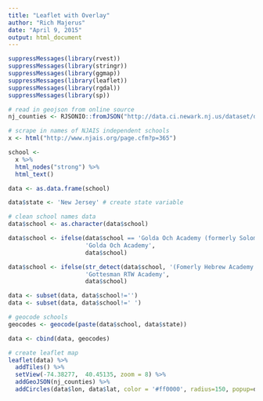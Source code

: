 ```yaml
---
title: "Leaflet with Overlay"
author: "Rich Majerus"
date: "April 9, 2015"
output: html_document
---
```


```r
suppressMessages(library(rvest))
suppressMessages(library(stringr))
suppressMessages(library(ggmap))
suppressMessages(library(leaflet))
suppressMessages(library(rgdal))
suppressMessages(library(sp))

# read in geojson from online source 
nj_counties <- RJSONIO::fromJSON("http://data.ci.newark.nj.us/dataset/db87f66a-6d79-4933-9011-f392fdce7eb8/resource/95db8cad-3a8c-41a4-b8b1-4991990f07f3/download/njcountypolygonv2.geojson")

# scrape in names of NJAIS independent schools
x <- html("http://www.njais.org/page.cfm?p=365")

school <-
  x %>%
  html_nodes("strong") %>%
  html_text() 

data <- as.data.frame(school)

data$state <- 'New Jersey' # create state variable 

# clean school names data 
data$school <- as.character(data$school)

data$school <- ifelse(data$school == 'Golda Och Academy (formerly Solomon Schechter Day School of Essex and Union)',
                      'Golda Och Academy',
                      data$school)

data$school <- ifelse(str_detect(data$school, '(Fomerly Hebrew Academy of Morris County)'),
                      'Gottesman RTW Academy',
                      data$school)

data <- subset(data, data$school!='')
data <- subset(data, data$school!=' ')

# geocode schools 
geocodes <- geocode(paste(data$school, data$state))

data <- cbind(data, geocodes)

# create leaflet map
leaflet(data) %>%
  addTiles() %>%
  setView(-74.38277,  40.45135, zoom = 8) %>%
  addGeoJSON(nj_counties) %>%
  addCircles(data$lon, data$lat, color = '#ff0000', radius=150, popup=data$school)

```



